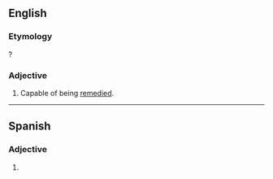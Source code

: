 ==English==

===Etymology===
{{suffix|en|remedy|able}}?

===Adjective===
{{en-adj}}

# Capable of being [[remedy|remedied]].

----

==Spanish==

===Adjective===
{{es-adj}}

# {{l|en|remediable}}